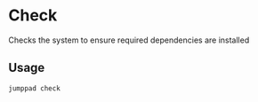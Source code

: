 # Check

<Intro>
Checks the system to ensure required dependencies are installed
</Intro>

## Usage

```shell
jumppad check
```